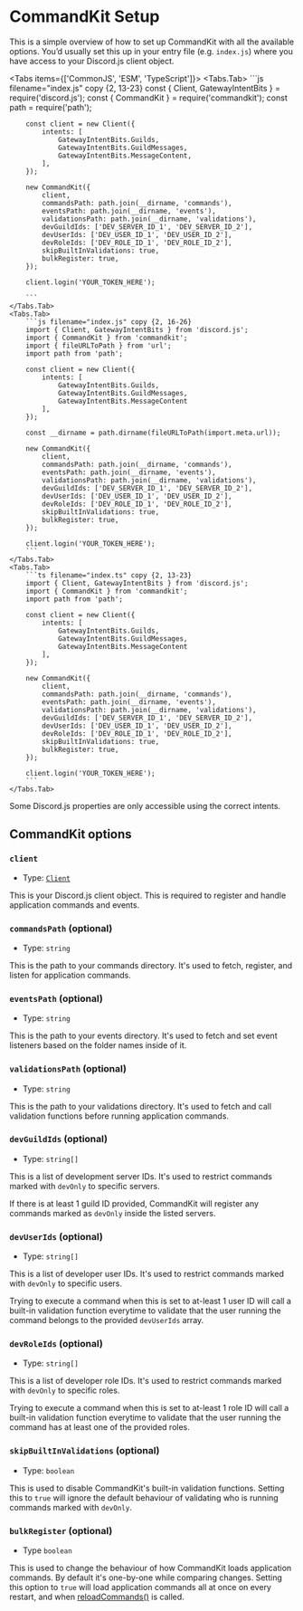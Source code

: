 
# CommandKit Setup

This is a simple overview of how to set up CommandKit with all the available options. You’d usually set this up in your entry file (e.g. `index.js`) where you have access to your Discord.js client object.

<Tabs items={['CommonJS', 'ESM', 'TypeScript']}>
    <Tabs.Tab>
        ```js filename="index.js" copy {2, 13-23}
        const { Client, GatewayIntentBits } = require('discord.js');
        const { CommandKit } = require('commandkit');
        const path = require('path');

        const client = new Client({
            intents: [
                GatewayIntentBits.Guilds,
                GatewayIntentBits.GuildMessages,
                GatewayIntentBits.MessageContent,
            ],
        });

        new CommandKit({
            client,
            commandsPath: path.join(__dirname, 'commands'),
            eventsPath: path.join(__dirname, 'events'),
            validationsPath: path.join(__dirname, 'validations'),
            devGuildIds: ['DEV_SERVER_ID_1', 'DEV_SERVER_ID_2'],
            devUserIds: ['DEV_USER_ID_1', 'DEV_USER_ID_2'],
            devRoleIds: ['DEV_ROLE_ID_1', 'DEV_ROLE_ID_2'],
            skipBuiltInValidations: true,
            bulkRegister: true,
        });

        client.login('YOUR_TOKEN_HERE');

        ```
    </Tabs.Tab>
    <Tabs.Tab>
        ```js filename="index.js" copy {2, 16-26}
        import { Client, GatewayIntentBits } from 'discord.js';
        import { CommandKit } from 'commandkit';
        import { fileURLToPath } from 'url';
        import path from 'path';

        const client = new Client({
            intents: [
                GatewayIntentBits.Guilds,
                GatewayIntentBits.GuildMessages,
                GatewayIntentBits.MessageContent
            ],
        });

        const __dirname = path.dirname(fileURLToPath(import.meta.url));

        new CommandKit({
            client,
            commandsPath: path.join(__dirname, 'commands'),
            eventsPath: path.join(__dirname, 'events'),
            validationsPath: path.join(__dirname, 'validations'),
            devGuildIds: ['DEV_SERVER_ID_1', 'DEV_SERVER_ID_2'],
            devUserIds: ['DEV_USER_ID_1', 'DEV_USER_ID_2'],
            devRoleIds: ['DEV_ROLE_ID_1', 'DEV_ROLE_ID_2'],
            skipBuiltInValidations: true,
            bulkRegister: true,
        });

        client.login('YOUR_TOKEN_HERE');
        ```
    </Tabs.Tab>
    <Tabs.Tab>
        ```ts filename="index.ts" copy {2, 13-23}
        import { Client, GatewayIntentBits } from 'discord.js';
        import { CommandKit } from 'commandkit';
        import path from 'path';

        const client = new Client({
            intents: [
                GatewayIntentBits.Guilds,
                GatewayIntentBits.GuildMessages,
                GatewayIntentBits.MessageContent
            ],
        });

        new CommandKit({
            client,
            commandsPath: path.join(__dirname, 'commands'),
            eventsPath: path.join(__dirname, 'events'),
            validationsPath: path.join(__dirname, 'validations'),
            devGuildIds: ['DEV_SERVER_ID_1', 'DEV_SERVER_ID_2'],
            devUserIds: ['DEV_USER_ID_1', 'DEV_USER_ID_2'],
            devRoleIds: ['DEV_ROLE_ID_1', 'DEV_ROLE_ID_2'],
            skipBuiltInValidations: true,
            bulkRegister: true,
        });

        client.login('YOUR_TOKEN_HERE');
        ```
    </Tabs.Tab>

</Tabs>

<Callout type="warning">
    Some Discord.js properties are only accessible using the correct intents.
</Callout>

## CommandKit options

### `client`

-   Type: [`Client`](https://discord.js.org/docs/packages/core/1.0.1/Client:Class)

This is your Discord.js client object. This is required to register and handle application commands and events.

### `commandsPath` (optional)

-   Type: `string`

This is the path to your commands directory. It's used to fetch, register, and listen for application commands.

### `eventsPath` (optional)

-   Type: `string`

This is the path to your events directory. It's used to fetch and set event listeners based on the folder names inside of it.

### `validationsPath` (optional)

-   Type: `string`

This is the path to your validations directory. It's used to fetch and call validation functions before running application commands.

### `devGuildIds` (optional)

-   Type: `string[]`

This is a list of development server IDs. It's used to restrict commands marked with `devOnly` to specific servers.

If there is at least 1 guild ID provided, CommandKit will register any commands marked as `devOnly` inside the listed servers.

### `devUserIds` (optional)

-   Type: `string[]`

This is a list of developer user IDs. It's used to restrict commands marked with `devOnly` to specific users.

Trying to execute a command when this is set to at-least 1 user ID will call a built-in validation function everytime to validate that the user running the command belongs to the provided `devUserIds` array.

### `devRoleIds` (optional)

-   Type: `string[]`

This is a list of developer role IDs. It's used to restrict commands marked with `devOnly` to specific roles.

Trying to execute a command when this is set to at-least 1 role ID will call a built-in validation function everytime to validate that the user running the command has at least one of the provided roles.

### `skipBuiltInValidations` (optional)

-   Type: `boolean`

This is used to disable CommandKit's built-in validation functions. Setting this to `true` will ignore the default behaviour of validating who is running commands marked with `devOnly`.

### `bulkRegister` (optional)

-   Type `boolean`

This is used to change the behaviour of how CommandKit loads application commands. By default it's one-by-one while comparing changes. Setting this option to `true` will load application commands all at once on every restart, and when [reloadCommands()](/typedef/CommandKit#reloadcommands) is called.
